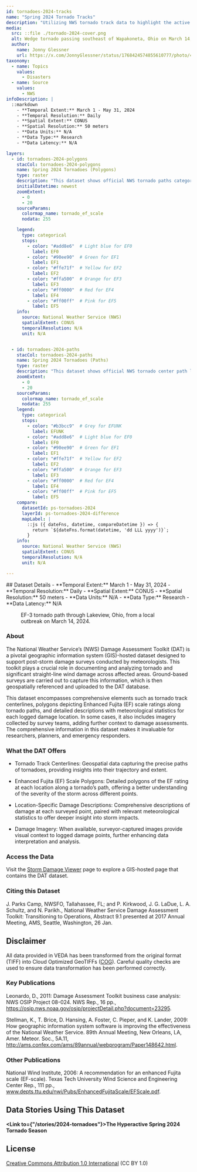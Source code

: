 ```yaml
---
id: tornadoes-2024-tracks
name: "Spring 2024 Tornado Tracks"
description: "Utilizing NWS tornado track data to highlight the active Spring 2024 season."
media:
  src: ::file ./tornado-2024-cover.png
  alt: Wedge tornado passing southeast of Wapakoneta, Ohio on March 14, 2024.
  author:
    name: Jonny Glessner
    url: https://x.com/JonnyGlessner/status/1768424574855610777/photo/4
taxonomy:
  - name: Topics
    values:
      - Disasters
  - name: Source
    values:
      - NWS
infoDescription: |
  ::markdown
    - **Temporal Extent:** March 1 - May 31, 2024
    - **Temporal Resolution:** Daily
    - **Spatial Extent:** CONUS
    - **Spatial Resolution:** 50 meters
    - **Data Units:** N/A
    - **Data Type:** Research
    - **Data Latency:** N/A

layers:
  - id: tornadoes-2024-polygons
    stacCol: tornadoes-2024-polygons
    name: Spring 2024 Tornadoes (Polygons)
    type: raster
    description: "This dataset shows official NWS tornado paths categorized by EF rating for each point in the track."
    initialDatetime: newest
    zoomExtent:
      - 0
      - 20
    sourceParams:
      colormap_name: tornado_ef_scale
      nodata: 255

    legend:
      type: categorical
      stops:
        - color: "#add8e6"  # Light blue for EF0
          label: EF0
        - color: "#90ee90"  # Green for EF1
          label: EF1
        - color: "#ffe71f"  # Yellow for EF2
          label: EF2
        - color: "#ffa500"  # Orange for EF3
          label: EF3
        - color: "#ff0000"  # Red for EF4
          label: EF4
        - color: "#ff00ff"  # Pink for EF5
          label: EF5
    info:
      source: National Weather Service (NWS)
      spatialExtent: CONUS
      temporalResolution: N/A
      unit: N/A


  - id: tornadoes-2024-paths
    stacCol: tornadoes-2024-paths
    name: Spring 2024 Tornadoes (Paths)
    type: raster
    description: "This dataset shows official NWS tornado center path lines categorized by maximum EF rating."
    zoomExtent:
      - 0
      - 20
    sourceParams:
      colormap_name: tornado_ef_scale
      nodata: 255
    legend:
      type: categorical
      stops:
        - color: "#b3bcc9"  # Grey for EFUNK
          label: EFUNK
        - color: "#add8e6"  # Light blue for EF0
          label: EF0
        - color: "#90ee90"  # Green for EF1
          label: EF1
        - color: "#ffe71f"  # Yellow for EF2
          label: EF2
        - color: "#ffa500"  # Orange for EF3
          label: EF3
        - color: "#ff0000"  # Red for EF4
          label: EF4
        - color: "#ff00ff"  # Pink for EF5
          label: EF5
    compare:
      datasetId: ps-tornadoes-2024
      layerId: ps-tornadoes-2024-difference
      mapLabel: |
        ::js ({ dateFns, datetime, compareDatetime }) => {
          return `${dateFns.format(datetime, 'dd LLL yyyy')}`;        
        }
    info:
      source: National Weather Service (NWS)
      spatialExtent: CONUS
      temporalResolution: N/A
      unit: N/A

---
```


<Block>
  <Prose>
  ## Dataset Details
  - **Temporal Extent:** March 1 - May 31, 2024
  - **Temporal Resolution:** Daily
  - **Spatial Extent:** CONUS
  - **Spatial Resolution:** 50 meters
  - **Data Units:** N/A
  - **Data Type:** Research
  - **Data Latency:** N/A
  </Prose>
<Figure>
  <Map
    center={[-83.924, 40.487]}
    zoom={13.5}
    datasetId='tornadoes-2024-tracks'
    layerId='tornadoes-2024-polygons'
    dateTime='2024-05-31'
  />
  <Caption
    attrAuthor='NASA'
    attrUrl='https://nasa.gov/'
  >
    EF-3 tornado path through Lakeview, Ohio, from a local outbreak on March 14, 2024.
  </Caption>
</Figure>
</Block>

<Block>
  <Prose>

  ### About

  The National Weather Service’s (NWS) Damage Assessment Toolkit (DAT) is a pivotal geographic information system (GIS)-hosted dataset designed to support post-storm damage surveys conducted by meteorologists. This toolkit plays a crucial role in documenting and analyzing tornado and significant straight-line wind damage across affected areas. Ground-based surveys are carried out to capture this information, which is then geospatially referenced and uploaded to the DAT database. 

  This dataset encompasses comprehensive elements such as tornado track centerlines, polygons depicting Enhanced Fujita (EF) scale ratings along tornado paths, and detailed descriptions with meteorological statistics for each logged damage location. In some cases, it also includes imagery collected by survey teams, adding further context to damage assessments. The comprehensive information in this dataset makes it invaluable for researchers, planners, and emergency responders.

  </Prose>
</Block>

<Block>
  
  <Prose>

  ### What the DAT Offers

  * Tornado Track Centerlines: Geospatial data capturing the precise paths of tornadoes, providing insights into their trajectory and extent.

  * Enhanced Fujita (EF) Scale Polygons: Detailed polygons of the EF rating at each location along a tornado’s path, offering a better understanding of the severity of the storm across different points.
  
  * Location-Specific Damage Descriptions: Comprehensive descriptions of damage at each surveyed point, paired with relevant meteorological statistics to offer deeper insight into storm impacts.
    
  * Damage Imagery: When available, surveyor-captured images provide visual context to logged damage points, further enhancing data interpretation and analysis.
  </Prose>
</Block>

<Block>
  <Prose>
  
  ### Access the Data

  Visit the [Storm Damage Viewer](https://apps.dat.noaa.gov/StormDamage/DamageViewer/) page to explore a GIS-hosted page that contains the DAT dataset.

  </Prose>
</Block>

<Block>
  <Prose>
    
  ### Citing this Dataset

  J. Parks Camp, NWSFO, Tallahassee, FL; and P. Kirkwood, J. G. LaDue, L. A. Schultz, and N. Parikh., National Weather Service Damage Assessment Toolkit: Transitioning to Operations, Abstract 9.1 presented at 2017 Annual Meeting, AMS, Seattle, Washington, 26 Jan.  
  
  </Prose>
</Block>

<Block>
  <Prose>
  
  ## Disclaimer

  All data provided in VEDA has been transformed from the original format (TIFF) into Cloud Optimized GeoTIFFs ([COG](https://www.cogeo.org)). Careful quality checks are used to ensure data transformation has been performed correctly.  
  
  </Prose>
</Block>

<Block>
  <Prose>

  ### Key Publications
  
  Leonardo, D., 2011: Damage Assessment Toolkit business case analysis: NWS OSIP Project 08-024. NWS Rep., 16 pp., https://osip.nws.noaa.gov/osip/projectDetail.php?document=23295.

  Stellman, K., T. Brice, D. Hansing, A. Foster, C. Pieper, and K. Lander, 2009: How geographic information system software is improving the effectiveness of the National Weather Service. 89th Annual Meeting, New Orleans, LA, Amer. Meteor. Soc., 5A.11, http://ams.confex.com/ams/89annual/webprogram/Paper148642.html.
 
  </Prose>
</Block>

<Block>
  <Prose>

  ### Other Publications
  
  National Wind Institute, 2006: A recommendation for an enhanced Fujita scale (EF-scale). Texas Tech University Wind Science and Engineering Center Rep., 111 pp., www.depts.ttu.edu/nwi/Pubs/EnhancedFujitaScale/EFScale.pdf.
 
  </Prose>
</Block>

<Block>
  <Prose>
  
  ## Data Stories Using This Dataset
  
  **<Link to={"/stories/2024-tornadoes"}>The Hyperactive Spring 2024 Tornado Season</Link>**

  </Prose>
</Block>

<Block>
  <Prose>
  
  ## License
  
  [Creative Commons Attribution 1.0 International](https://creativecommons.org/publicdomain/zero/1.0/legalcode) (CC BY 1.0)

  </Prose>
</Block>


